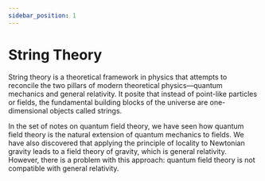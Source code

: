 ```yaml
---
sidebar_position: 1
---
```




# String Theory

String theory is a theoretical framework in physics that attempts to reconcile the two pillars of modern theoretical physics—quantum mechanics and general relativity.
It posite that instead of point-like particles or fields, the fundamental building blocks of the universe are one-dimensional objects called strings.

In the set of notes on quantum field theory, we have seen how quantum field theory is the natural extension of quantum mechanics to fields.
We have also discovered that applying the principle of locality to Newtonian gravity leads to a field theory of gravity, which is general relativity.
However, there is a problem with this approach: quantum field theory is not compatible with general relativity.
